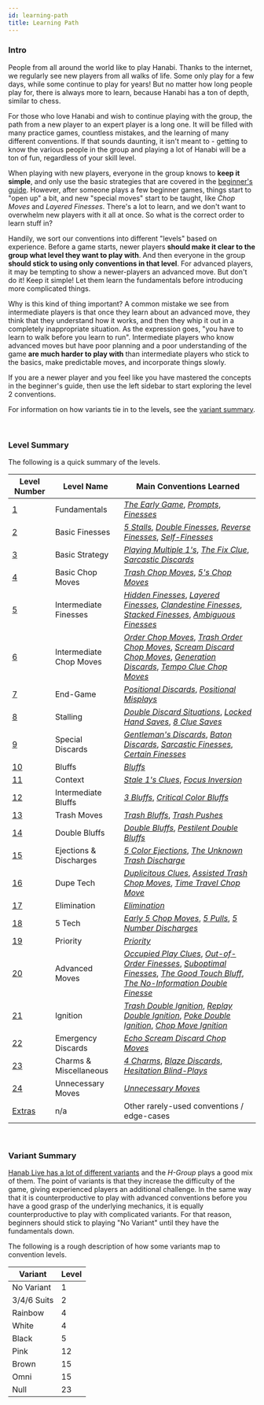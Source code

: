 ```yaml
---
id: learning-path
title: Learning Path
---
```


### Intro

People from all around the world like to play Hanabi. Thanks to the internet, we regularly see new players from all walks of life. Some only play for a few days, while some continue to play for years! But no matter how long people play for, there is always more to learn, because Hanabi has a ton of depth, similar to chess.

For those who love Hanabi and wish to continue playing with the group, the path from a new player to an expert player is a long one. It will be filled with many practice games, countless mistakes, and the learning of many different conventions. If that sounds daunting, it isn't meant to - getting to know the various people in the group and playing a lot of Hanabi will be a ton of fun, regardless of your skill level.

When playing with new players, everyone in the group knows to **keep it simple**, and only use the basic strategies that are covered in the [beginner's guide](beginner.mdx). However, after someone plays a few beginner games, things start to "open up" a bit, and new "special moves" start to be taught, like _Chop Moves_ and _Layered Finesses_. There's a lot to learn, and we don't want to overwhelm new players with it all at once. So what is the correct order to learn stuff in?

Handily, we sort our conventions into different "levels" based on experience. Before a game starts, newer players **should make it clear to the group what level they want to play with**. And then everyone in the group **should stick to using only conventions in that level**. For advanced players, it may be tempting to show a newer-players an advanced move. But don't do it! Keep it simple! Let them learn the fundamentals before introducing more complicated things.

Why is this kind of thing important? A common mistake we see from intermediate players is that once they learn about an advanced move, they think that they understand how it works, and then they whip it out in a completely inappropriate situation. As the expression goes, "you have to learn to walk before you learn to run". Intermediate players who know advanced moves but have poor planning and a poor understanding of the game **are much harder to play with** than intermediate players who stick to the basics, make predictable moves, and incorporate things slowly.

If you are a newer player and you feel like you have mastered the concepts in the beginner's guide, then use the left sidebar to start exploring the level 2 conventions.

For information on how variants tie in to the levels, see the [variant summary](#variant-summary).

<br />

### Level Summary

The following is a quick summary of the levels.

| Level Number         | Level Name              | Main Conventions Learned                                                                                                                                                                                                                                                                                                                                                                                                |
| -------------------- | ----------------------- | ----------------------------------------------------------------------------------------------------------------------------------------------------------------------------------------------------------------------------------------------------------------------------------------------------------------------------------------------------------------------------------------------------------------------- |
| [1](level-1.mdx)     | Fundamentals            | _[The Early Game](level-1.mdx#the-early-game)_, _[Prompts](level-1.mdx#the-prompt)_, _[Finesses](level-1.mdx#the-finesse)_                                                                                                                                                                                                                                                                                              |
| [2](level-2.mdx)     | Basic Finesses          | _[5 Stalls](level-2.mdx#the-5-stall-cluing-off-chop-5s)_, _[Double Finesses](level-2.mdx#the-double-finesse--triple-finesse--quadruple-finesse)_, _[Reverse Finesses](level-2.mdx#the-reverse-finesse)_, _[Self-Finesses](level-2.mdx#the-self-finesse)_                                                                                                                                                                |
| [3](level-3.mdx)     | Basic Strategy          | _[Playing Multiple 1's](level-3.mdx#playing-multiple-1s)_, _[The Fix Clue](level-3.mdx#the-fix-clue)_, _[Sarcastic Discards](level-3.mdx#the-sarcastic-discard)_                                                                                                                                                                                                                                                        |
| [4](level-4.mdx)     | Basic Chop Moves        | _[Trash Chop Moves](level-4.mdx#the-trash-chop-move)_, _[5's Chop Moves](level-4.mdx#the-5s-chop-move-5cm)_                                                                                                                                                                                                                                                                                                             |
| [5](level-5.mdx)     | Intermediate Finesses   | _[Hidden Finesses](level-5.mdx#the-hidden-finesse)_, _[Layered Finesses](level-5.mdx#the-layered-finesse)_, _[Clandestine Finesses](level-5.mdx#the-clandestine-finesse)_, _[Stacked Finesses](level-5.mdx#the-stacked-finesse)_, _[Ambiguous Finesses](level-5.mdx#the-ambiguous-finesse)_                                                                                                                             |
| [6](level-6.mdx)     | Intermediate Chop Moves | _[Order Chop Moves](level-6.mdx#the-order-chop-move-ocm)_, _[Trash Order Chop Moves](level-6.mdx#the-trash-order-chop-move-tocm)_, _[Scream Discard Chop Moves](level-6.mdx#the-scream-discard-chop-move-sdcm)_, _[Generation Discards](level-6.mdx#the-generation-discard)_, _[Tempo Clue Chop Moves](level-6.mdx#the-tempo-clue-chop-move-tccm)_                                                                      |
| [7](level-7.mdx)     | End-Game                | _[Positional Discards](level-7.mdx#the-positional-discard-indicating-a-play-with-a-discard)_, _[Positional Misplays](level-7.mdx#the-positional-misplay-indicating-a-play-with-a-misplay)_                                                                                                                                                                                                                              |
| [8](level-8.mdx)     | Stalling                | _[Double Discard Situations](level-8.mdx#double-discard-situations--double-discard-avoidance-dda-severity-2-stalling)_, _[Locked Hand Saves](level-8.mdx#the-locked-hand-save-lhs)_, _[8 Clue Saves](level-8.mdx#the-8-clue-save-8cs)_                                                                                                                                                                                  |
| [9](level-9.mdx)     | Special Discards        | _[Gentleman's Discards](level-9.mdx#the-gentlemans-discard)_, _[Baton Discards](level-9.mdx#the-baton-discard)_, _[Sarcastic Finesses](level-9.mdx#the-sarcastic-finesse)_, _[Certain Finesses](level-9.mdx#the-certain-finesse--the-certain-discard)_                                                                                                                                                                  |
| [10](level-10.mdx)   | Bluffs                  | _[Bluffs](level-10.mdx#the-bluff)_                                                                                                                                                                                                                                                                                                                                                                                      |
| [11](level-11.mdx)   | Context                 | _[Stale 1's Clues](level-11.mdx#the-stale-1s-clue)_, _[Focus Inversion](level-11.mdx#focus-inversion)_                                                                                                                                                                                                                                                                                                                  |
| [12](level-12.mdx)   | Intermediate Bluffs     | _[3 Bluffs](level-12.mdx#the-3-bluff)_, _[Critical Color Bluffs](level-12.mdx#the-critical-color-bluff)_                                                                                                                                                                                                                                                                                                                |
| [13](level-13.mdx)   | Trash Moves             | _[Trash Bluffs](level-13.mdx#the-trash-bluff)_, _[Trash Pushes](level-13.mdx#the-trash-push)_                                                                                                                                                                                                                                                                                                                           |
| [14](level-14.mdx)   | Double Bluffs           | _[Double Bluffs](level-14.mdx#the-double-bluff)_, _[Pestilent Double Bluffs](level-14.mdx#the-pestilent-double-bluff-pdb)_                                                                                                                                                                                                                                                                                              |
| [15](level-15.mdx)   | Ejections & Discharges  | _[5 Color Ejections](level-15.mdx#the-5-color-ejection-5ce)_, _[The Unknown Trash Discharge](level-15.mdx#the-unknown-trash-discharge-1-for-1-form-utd)_                                                                                                                                                                                                                                                                |
| [16](level-16.mdx)   | Dupe Tech               | _[Duplicitous Clues](level-16.mdx#duplicitous-value-clue)_, _[Assisted Trash Chop Moves](level-16.mdx#the-assisted-trash-chop-move)_, _[Time Travel Chop Move](level-16.mdx#the-time-travel-chop-move-direct-form)_                                                                                                                                                                                                     |
| [17](level-17.mdx)   | Elimination             | _[Elimination](level-17.mdx#elimination--elimination-notes)_                                                                                                                                                                                                                                                                                                                                                            |
| [18](level-18.mdx)   | 5 Tech                  | _[Early 5 Chop Moves](level-18.mdx#the-early-5s-chop-move)_, _[5 Pulls](level-18.mdx#the-5-pull)_, _[5 Number Discharges](level-18.mdx#5-number-discharge-5nd)_                                                                                                                                                                                                                                                         |
| [19](level-19.mdx)   | Priority                | _[Priority](level-19.mdx#the-priority-prompt--the-priority-finesse)_                                                                                                                                                                                                                                                                                                                                                    |
| [20](level-20.mdx)   | Advanced Moves          | _[Occupied Play Clues](level-20.mdx#the-occupied-play-clue--the-occupied-finesse-opc)_, _[Out-of-Order Finesses](level-20.mdx#the-out-of-order-finesse)_, _[Suboptimal Finesses](level-20.mdx#the-suboptimal-prompt--the-suboptimal-finesse--the-suboptimal-bluff)_, _[The Good Touch Bluff](level-20.mdx#the-good-touch-bluff)_, _[The No-Information Double Finesse](level-20.mdx#the-no-information-double-finesse)_ |
| [21](level-21.mdx)   | Ignition                | _[Trash Double Ignition](level-21.mdx#the-trash-double-ignition)_, _[Replay Double Ignition](level-21.mdx#the-replay-double-ignition)_, _[Poke Double Ignition](level-21.mdx#the-poke-double-ignition)_, _[Chop Move Ignition](level-21.mdx#the-chop-move-ignition)_                                                                                                                                                    |
| [22](level-22.mdx)   | Emergency Discards      | _[Echo Scream Discard Chop Moves](level-22.mdx#the-echo-scream-discard-chop-move)_                                                                                                                                                                                                                                                                                                                                      |
| [23](level-23.mdx)   | Charms & Miscellaneous  | _[4 Charms](level-23.mdx#the-4-charm)_, _[Blaze Discards](level-23.mdx#the-blaze-discard)_, _[Hesitation Blind-Plays](level-23.mdx#the-hesitation-blind-play)_                                                                                                                                                                                                                                                          |
| [24](level-24.mdx)   | Unnecessary Moves       | _[Unnecessary Moves](level-24.mdx#unnecessary-moves)_                                                                                                                                                                                                                                                                                                                                                                   |
| [Extras](extras.mdx) | n/a                     | Other rarely-used conventions / edge-cases                                                                                                                                                                                                                                                                                                                                                                              |

<br />

### Variant Summary

[Hanab Live has a lot of different variants](https://github.com/Hanabi-Live/hanabi-live/blob/main/docs/VARIANTS.md) and the _H-Group_ plays a good mix of them. The point of variants is that they increase the difficulty of the game, giving experienced players an additional challenge. In the same way that it is counterproductive to play with advanced conventions before you have a good grasp of the underlying mechanics, it is equally counterproductive to play with complicated variants. For that reason, beginners should stick to playing "No Variant" until they have the fundamentals down.

The following is a rough description of how some variants map to convention levels.

| Variant     | Level |
| ----------- | ----- |
| No Variant  | 1     |
| 3/4/6 Suits | 2     |
| Rainbow     | 4     |
| White       | 4     |
| Black       | 5     |
| Pink        | 12    |
| Brown       | 15    |
| Omni        | 15    |
| Null        | 23    |
